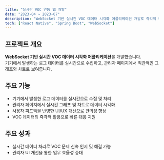 ```yaml
---
title: "실시간 VOC 연동 앱 개발"
date: "2023-04 ~ 2023-07"
description: "WebSocket 기반 실시간 VOC 데이터 시각화 어플리케이션 개발로 즉각적 데이터 활용과 관리자 UI/UX 개선"
tech: ["React Native", "Spring Boot", "WebSocket"]
---
```


## 프로젝트 개요

**WebSocket 기반 실시간 VOC 데이터 시각화 어플리케이션**을 개발했습니다.  
기기에서 발생하는 로그 데이터를 실시간으로 수집하고, 관리자 페이지에서 직관적인 그래프와 차트로 보여줍니다.

## 주요 기능

- 기기에서 발생한 로그 데이터를 실시간으로 수집 및 처리
- 관리자 페이지에서 실시간 그래프 및 차트로 데이터 시각화
- 사용자 피드백을 반영한 UI/UX 개선으로 편의성 향상
- VOC 데이터의 즉각적 활용으로 빠른 대응 지원

## 주요 성과

- 실시간 데이터 처리로 VOC 문제 신속 인지 및 해결 가능
- 관리자 UI 개선을 통한 업무 효율성 증대
